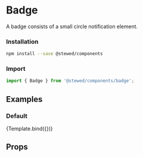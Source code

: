 
<Meta title="Components/Badge" component={Badge} />

# Badge

A badge consists of a small circle notification element.

### Installation

```bash
npm install --save @stewed/components
```

### Import

```js
import { Badge } from '@stewed/components/badge';
```

## Examples


### Default

<Canvas>
    <Story
        name="Base"
        args={{
            skin: 'success',
            count: '99+',
        }}
    >
        {Template.bind({})}
    </Story>
</Canvas>

## Props

<ArgsTable of={Badge} />
